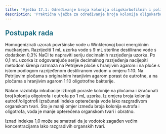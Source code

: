 ```yaml
---
title: 'Vježba 17.1: Određivanje broja kolonija oligokarbofilnih i polikarbofilnih saprofitskih bakterija'
description: 'Praktična vježba za određivanje broja kolonija oligokarbofilnih i polikarbofilnih saprofitskih bakterija u uzorcima tla'
---
```


<h3 style="color: #096279; font-size: 1.4rem; font-weight: 600; margin: 1.5rem 0 1rem 0;">Postupak rada</h3>

Homogenizirati uzorak površinske vode u Winklerovoj boci energičnim mućkanjem. Razrijediti 1 mL uzorka vode s 9 mL sterilne destilirane vode s dodatkom 0,3% NaCl te napraviti seriju decimalnih razrjeđenja uzorka. Po 0,1 mL uzorka iz odgovarajuće serije decimalnog razrjeđenja nacijepiti metodom širenja razmaza na Petrijeve ploče s hranjivim agarom i na ploče s istom podlogom razrijeđenom destiliranom vodom u omjeru 1:10. Na Petrijevim pločama s originalnim hranjivim agarom porast će eutrofne, a na pločama s hranjivim agarom 1:10 oligotrofne bakterije.

Nakon razdoblja inkubacije izbrojiti porasle kolonije na pločama i izračunati broj kolonija oligotrofa i eutrofa po 1 mL uzorka. Iz omjera broja kolonija eutrofi/oligotrofi izračunati indeks opterećenja vode lako razgradivom organskom tvari. Što je manji omjer između broja kolonija eutrofa i oligotrofa, voda je manje opterećena organskom tvari i obratno.

Iznad indeksa 1,0 može se smatrati da je vodotok zagađen većim koncentracijama lako razgradivih organskih tvari.
